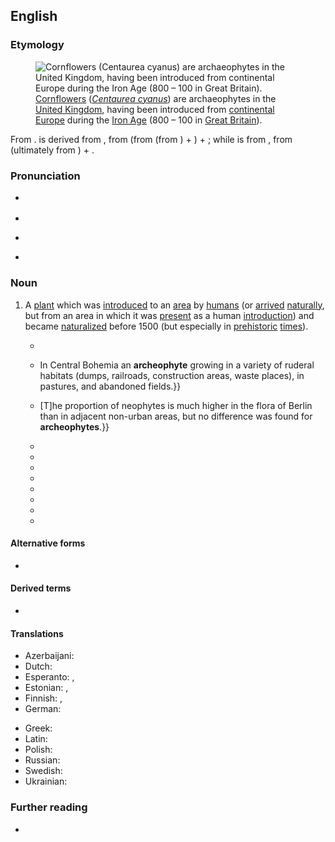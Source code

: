 ==English==
{{was wotd|2021|June|5}}

===Etymology===
[[File:Centaurea cyanus oitsvadtaimed.JPG|thumb|[[cornflower|Cornflowers]] (''[[Centaurea cyanus]]'') are archaeophytes in the [[United Kingdom]], having been introduced from [[continental Europe]] during the [[Iron Age]] (800 {{B.C.E.}} – 100 {{C.E.}} in [[Great Britain]]).]]

{{root|en|ine-pro|*h₂ergʰ-|*bʰuH-}}
From {{confix|en|archaeo|pos1={{glossary|prefix}} meaning ‘ancient; early’|phyte|pos2={{glossary|suffix}} meaning ‘a plant that grows in a specified habitat’}}. {{m|en||Archaeo-}} is derived from {{der|en|grc|ἀρχαῖος|t=ancient, primeval}}, from {{m|grc|ᾰ̓ρχή|t=beginning, origin}} (from {{m|grc|ἄρχω|t=to begin; to command, rule}} (from {{der|en|ine-pro|*h₂ergʰ-|t=to begin; to command, rule}}) + {{m|grc|-η|pos=suffix forming {{glossary|verbal noun}}s}}) + {{m|grc|-ῐος|pos=suffix forming {{glossary|adjective}}s}}; while {{m|en||-phyte}} is from {{der|en|grc|φῠτόν|t=plant; tree}}, from {{m|grc|φῠ́ω|t=to arise, grow, spring up}} (ultimately from {{der|en|ine-pro|*bʰuH-|t=to appear, become; to grow}}) + {{m|grc|-ον|pos=suffix forming {{glossary|noun}}s}}.

===Pronunciation===
* {{a|RP}} {{IPA|en|/ɑːˈkiː.əˌfaɪt/|/ˈɑː.ki.əˌfaɪt/}}
* {{audio|en|LL-Q1860 (eng)-Vealhurl-archaeophyte.wav|Audio (Southern England)}}
* {{a|GA}} {{IPA|en|/ɑɹˈki.əˌfaɪt/|/ˈɑɹ.ki.əˌfaɪt/}}
* {{hyphenation|en|ar|chae|o|phyte}}

===Noun===
{{en-noun}}

# {{lb|en|botany}} A [[plant#Noun|plant]] which was [[introduce]]d to an [[area]] by [[human#Noun|humans]] (or [[arrive]]d [[naturally]], but from an area in which it was [[present#Adjective|present]] as a human [[introduction]]) and became [[naturalized#Adjective|naturalized]] before 1500 {{C.E.}} (but especially in [[prehistoric]] [[time#Noun|times]]).
#: {{antonyms|en|neophyte}}
#* {{quote-journal|en|title=Swedish Lapland: ‘Simmons, H. G. Die Flora und Vegetation von Kiruna im schwedischen Lappland.’ ''Engler’s Bot. Jahrb.'', 48, 1912, pp. 1–86, 6 plates.|journal=[[w:Journal of Ecology|The Journal of Ecology]]|location=London|publisher={{w|Cambridge University Press}}|month=March|year=1913|volume=I|issue=1|page=65|doi=10.2307/2255473|issn=0022-0477|jstor=2255473|oclc=980501829|passage=Anthropochorous plants are divided into (''a'') those introduced unintentionally, including ''ephemerophytes'' (casuals), ''epoikophytes'' (colonists, aliens) and '''''archaeophytes''''' (naturalised plants), and (''b'') those introduced intentionally, including ''ergasiphytes'' (foreign cultivated plants) and ''ergasiphygophytes'' (escapes from cultivation).}}
#* {{quote-book|en|author=J. Osbornová|chapter=Abandoned Fields in the Region|editors=J. Osbornová, M. Kovářová, J. Lepš, and J, Prach|title=Succession in Abandoned Fields: Studies in Central Bohemia, Czechoslovakia|series=Geobotany|seriesvolume=15|location=Dordrecht; Boston, Mass.|publisher=[[w:Springer Science+Business Media|Kluwer Academic Publishers]]|year=1990|page=19|pageurl=https://books.google.com/books?id=7Ar8CAAAQBAJ&pg=PA19|column=1|doi=10.1007/978-94-009-2444-4|isbn=978-94-010-7603-6|passage=''Carduus acanthoides'' {{...}} In Central Bohemia an '''archeophyte''' growing in a variety of ruderal habitats (dumps, railroads, construction areas, waste places), in pastures, and abandoned fields.}}
#* {{quote-book|en|author=H[erbert] Sukopp|author2=U[we] Starfinger|chapter=Disturbance in Urban Ecosystems|editor=Lawrence R. Walker|title=Ecosystems of Disturbed Ground|series=Ecosystems of the World|seriesvolume=16|location=Amsterdam; Lausanne|publisher={{w|Elsevier}}|year=1999|page=405|pageurl=https://books.google.com/books?id=Amxq0Iz_kSoC&pg=PA405|column=1|isbn=978-0-444-82420-2|passage=['''A''']'''rcheophytes''' are adapted to habitat types created early in history, including pastures, fields, and their edges; many of the neophytes, on the other hand, occur predominantly in ruderal, industrial, and urban habitats. {{...}} [T]he proportion of neophytes is much higher in the flora of Berlin than in adjacent non-urban areas, but no difference was found for '''archeophytes'''.}}
#* {{quote-book|en|author=P. Pyšek|author2=D. M. Richardson|chapter=Invasive Plants|editor={{w|Sven Erik Jørgensen}}|title=Applications in Ecological Engineering|location=Amsterdam; Boston, Mass.|publisher={{w|Elsevier}}|year=2009|page=291|pageurl=https://books.google.com/books?id=aRKO6ZazC8UC&pg=PA291|column=3|isbn=978-0-444-53448-4|passage=The separation between natives and '''archeophytes''' relies on a combination of paleobotanical, archeological, ecological, and historical evidence ('''archeophytes''' and neophytes are absent from the fossil record in the last glacial period, the late glacial, and the early post-glacial). '''Archeophytes''' are often known from archeological evidence to have been present in prehistoric times.}}
#* {{quote-book|en|author=T[homas] C[hristopher] Smout|authorlink=Christopher Smout|chapter=History, Nature and Culture in British Nature Conservation|title=Exploring Environmental History: Selected Essays|location=Edinburgh|publisher={{w|Edinburgh University Press}}|year=2009|page=213|pageurl=https://books.google.com/books?id=awGrBgAAQBAJ&pg=PA213|isbn=978-0-7486-3513-9|passage='''Archaeophytes''', or aliens that arrived through man's cultural activity and applied for a residency permit more than 500 years ago, can be accepted but are apologised for. Neophytes, aliens that have had an assisted passage since 1500, are beyond the pale, and never protected. Nevertheless, some of these may be of both cultural value and international conservation concern, like Lady Amherst's pheasant in Bedfordshire, just as much as those threatened '''archaeophyte''' weeds.}}
#* {{quote-book|en|author=Clive Stace|authorlink=Clive A. Stace|chapter=Introduction|title=New Flora of the British Isles|edition=3rd|location=Cambridge, Cambridgeshire|publisher={{w|Cambridge University Press}}|year=2010|page=xxiv|pageurl=https://books.google.com/books?id=nJ3YP28EjscC&pg=PR24|isbn=978-0-521-70772-5|passage=Many taxa that are rare as natives are much commoner than aliens; only the native (or '''archaeophyte''') distribution is considered for present purposes.}}
#* {{quote-book|en|author=Norbert Müller|author2=Maria Ignatieva|author3=Charles H. Nilon|author4=Peter Werner|author5=Wayne C. Zipperer|chapter=Patterns and Trends in Urban Biodiversity and Landscape Design|editors=Thomas Elmqvist [''et al.'']|title=Urbanization, Biodiversity and Ecosystem Services: Challenges and Opportunities: A Global Assessment{{nb...|A Part of the Cities and Biodiversity Outlook Project}}|location=Dordrecht; Heidelberg|publisher=[[w:Springer Science+Business Media|Springer]]|year=2013|pages=130–131|pageurl=https://books.google.com/books?id=swW6BQAAQBAJ&pg=PA130|doi=10.1007/978-94-007-7088-1|isbn=978-94-007-7087-4|passage=Of the 1,459 total number of species inventoried, 13.6% were '''archaeophytes''' (introduced before 1500), 15.4% neophytes (introduced after 1500), and 71.0% native species.}}
#* {{quote-book|en|author=Clive A[nthony] Stace|authorlink=Clive A. Stace|author2=Michael J[ohn] Crawley|authorlink2=Mick Crawley|title=Alien Plants|series=Collins New Naturalist Library|seriesvolume=129|location=London|publisher=[[w:HarperCollins|William Collins]]|year=2015|isbn=978-0-00-750215-8|passage=In the past, species now considered to be '''archaeophytes''' have been variously treated as native or alien, but in the twentieth century in Britain they were most often considered as mainly native, e.g. by Clapham et al. (1952), Dandy (1958).}}
#* {{quote-book|en|author=Matthias Meyer|chapter=Invasive Species, Indigenous vs. Alien Dendroflora|editor={{w|Andreas Roloff}}|title=Urban Tree Management for the Sustainable Development of Green Cities|location=Chichester, West Sussex|publisher={{w|Wiley-Blackwell}}, [[w:Wiley (publisher)|John Wiley & Sons]]|year=2016|section=section 14.2.1 (“Indigenous” vs. “Alien”)page=187|pageurl=https://books.google.com/books?id=h4ibCgAAQBAJ&pg=PA187|isbn=978-1-118-95458-4|passage='''''Archaeophytes''''' were introduced before modern times&nbsp;– that is, before the year of 1492 (≈1500 AD), when {{w|Christopher Columbus}} reached the coasts of the American continent. '''Archaeophyte''' tree or shrub species were introduced, for instance, by the Romans or the ancient Greeks from Central Asia or Persia.}}
#* {{quote-book|en|author=Irene Martín-Forés|chapter=Exotic Plant Species in the Mediterranean Biome: A Reflection of Cultural and Historic Relationships|editor=Borna Fuerst-Bjeliš|title=Mediterranean Identities: Environment, Society, Culture|location=Rijeka, Croatia|publisher=InTech|month=November|year=2017|page=180|pageurl=https://books.google.com/books?id=RwWQDwAAQBAJ&pg=PA180|doi=10.5772/66587|isbn=978-953-51-3585-2|passage=As a consequence of the human displacements which occurred in Southern Europe from the East to the West, '''archeophytes''' (i.e. the exotic species that were introduced before 1500) were established in Western European territories such as the Iberian peninsula.}}
#* {{quote-book|en|author=Alexander Fehér|chapter=Case Studies|title=Vegetation History and Cultural Landscapes: Case Studies from South-west Slovakia|series=Springer Geography|location=Cham, Switzerland|publisher={{w|Springer Nature}}|year=2018|section=section 3.5 (Historical Reconstruction of Expansion of Alien Plants in the Nitra River Basin)|page=248|doi=10.1007/978-3-319-60267-7|isbn=978-3-319-60266-0|issn=2194-315X|passage=Habitats affected (or degraded) and fragmented by man's activity were, beginning with the Neolithic, often invaded by apophytes and '''archeophytes''' and over the past 500 years also by neophytes.}}

====Alternative forms====
* {{l|en|archeophyte}}

====Derived terms====
* {{l|en|archaeophytic}}

====Translations====
{{trans-top|plant introduced to an area by humans (or arrived naturally, but from an area in which it was present as a human introduction) and became naturalized before 1500 C.E.}}
* Azerbaijani: {{t|az|arxeofit}}
* Dutch: {{t+|nl|archeofyt|m}}
* Esperanto: {{t|eo|arĥeofito}}, {{t|eo|malnovplanto}}
* Estonian: {{t|et|arheofüüt}}, {{t|et|ürgtulnukas}}
* Finnish: {{t+|fi|arkeofyytti}}, {{t+|fi|muinaistulokas}}
* German: {{t|de|Archäophyt}}
{{trans-mid}}
* Greek: {{t|el|αρχαιόφυτα}}
* Latin: {{t|la|archaeophytum}}
* Polish: {{t|pl|archeofit}}
* Russian: {{t|ru|археофит}}
* Swedish: {{t|sv|arkeofyt}}
* Ukrainian: {{t|uk|археофіт}}
{{trans-bottom}}

===Further reading===
* {{pedia}}